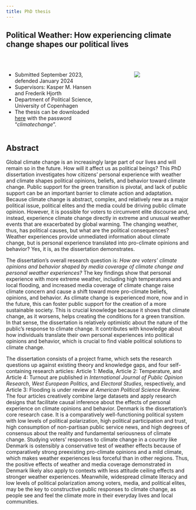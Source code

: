 ```yaml
---
title: PhD thesis
---
```


## Political Weather: How experiencing climate change shapes our political lives

<br>

::: {.columns}
::: {.column width="50%"}
- Submitted September 2023, defended January 2024
- Supervisors: Kasper M. Hansen and Frederik Hjorth
- Department of Political Science, University of Copenhagen
- The thesis can be downloaded [here](https://web.tresorit.com/l/aaPc9#k8uymX77GQKNWTFFhGq_Vw) with the password "*climatechange*".
:::
::: {.column width="10%"}
:::
::: {.column width="30%"}
![](media/cover.png)
:::
:::

## Abstract

Global climate change is an increasingly large part of our lives and will remain so in the future. How will it affect us as political beings? This PhD dissertation investigates how citizens' personal experience with weather and climate shapes political opinions, beliefs, and behavior toward climate change. Public support for the green transition is pivotal, and lack of public support can be an important barrier to climate action and adaptation. Because climate change is abstract, complex, and relatively new as a major political issue, political elites and the media could be driving public climate opinion. However, it is possible for voters to circumvent elite discourse and, instead, experience climate change directly in extreme and unusual weather events that are exacerbated by global warming. The changing weather, thus, has political causes, but what are the political consequences? Weather experiences provide unmediated information about climate change, but is personal experience translated into pro-climate opinions and behavior? Yes, it is, as the dissertation demonstrates.

The dissertation's overall research question is: *How are voters' climate opinions and behavior shaped by media coverage of climate change and personal weather experiences?* The key findings show that personal experience with more extreme weather, including high temperatures and local flooding, and increased media coverage of climate change raise climate concern and cause a shift toward more pro-climate beliefs, opinions, and behavior. As climate change is experienced more, now and in the future, this can foster public support for the creation of a more sustainable society. This is crucial knowledge because it shows that climate change, as it worsens, helps creating the conditions for a green transition. In that sense, the dissertation is relatively optimistic about the nature of the public's response to climate change. It contributes with knowledge about how individuals translate their own personal experiences into political opinions and behavior, which is crucial to find viable political solutions to climate change.

The dissertation consists of a project frame, which sets the research questions up against existing theory and knowledge gaps, and four self-containing research articles: Article 1: Media, Article 2: Temperature, and Article 4: Turnout are published in *International Journal of Public Opinion Research*, *West European Politics*, and *Electoral Studies*, respectively, and Article 3: Flooding is under review at *American Political Science Review*. The four articles creatively combine large datasets and apply research designs that facilitate causal inference about the effects of personal experience on climate opinions and behavior. Denmark is the dissertation's core research case. It is a comparatively well-functioning political system with low levels of political polarization, high political participation and trust, high consumption of non-partisan public service news, and high degrees of consensus about the reality and fundamental seriousness of climate change. Studying voters' responses to climate change in a country like Denmark is ostensibly a conservative test of weather effects because of comparatively strong preexisting pro-climate opinions and a mild climate, which makes weather experiences less forceful than in other regions. Thus, the positive effects of weather and media coverage demonstrated in Denmark likely also apply to contexts with less attitude ceiling effects and stronger weather experiences. Meanwhile, widespread climate literacy and low levels of political polarization among voters, media, and political elites, may be the key to constructive public responses to climate change, as people see and feel the climate more in their everyday lives and local communities.



